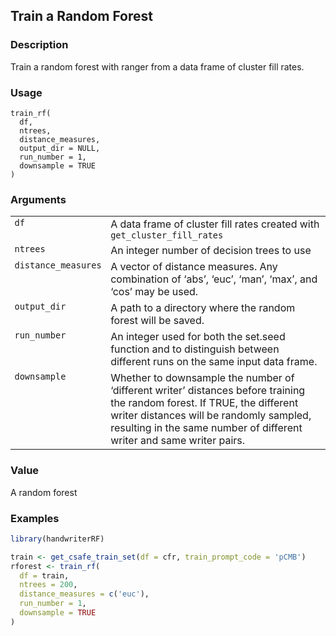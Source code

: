 ## Train a Random Forest {.unnumbered}


### Description

Train a random forest with <span class="pkg">ranger</span> from a data frame of cluster fill rates.



### Usage

<pre><code class='language-R'>train_rf(
  df,
  ntrees,
  distance_measures,
  output_dir = NULL,
  run_number = 1,
  downsample = TRUE
)
</code></pre>


### Arguments

<table>
<tr><td style = "white-space: nowrap; font-family: monospace; vertical-align: top"><code id="df">df</code></td>
<td>
A data frame of cluster fill rates created with
<code>get_cluster_fill_rates</code>
</td></tr>
<tr><td style = "white-space: nowrap; font-family: monospace; vertical-align: top"><code id="ntrees">ntrees</code></td>
<td>
An integer number of decision trees to use
</td></tr>
<tr><td style = "white-space: nowrap; font-family: monospace; vertical-align: top"><code id="distance_measures">distance_measures</code></td>
<td>
A vector of distance measures. Any combination of
'abs', 'euc', 'man', 'max', and 'cos' may be used.
</td></tr>
<tr><td style = "white-space: nowrap; font-family: monospace; vertical-align: top"><code id="output_dir">output_dir</code></td>
<td>
A path to a directory where the random forest will be
saved.
</td></tr>
<tr><td style = "white-space: nowrap; font-family: monospace; vertical-align: top"><code id="run_number">run_number</code></td>
<td>
An integer used for both the set.seed function and to
distinguish between different runs on the same input data frame.
</td></tr>
<tr><td style = "white-space: nowrap; font-family: monospace; vertical-align: top"><code id="downsample">downsample</code></td>
<td>
Whether to downsample the number of 'different writer'
distances before training the random forest. If TRUE, the different writer
distances will be randomly sampled, resulting in the same number of
different writer and same writer pairs.
</td></tr>
</table>


### Value

A random forest



### Examples
```r
library(handwriterRF)

train <- get_csafe_train_set(df = cfr, train_prompt_code = 'pCMB')
rforest <- train_rf(
  df = train,
  ntrees = 200,
  distance_measures = c('euc'),
  run_number = 1,
  downsample = TRUE
)


```
